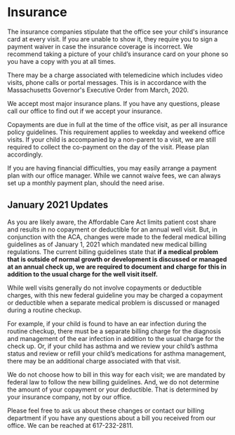 
# Insurance

The insurance companies stipulate that the office see your child's insurance
card at every visit. If you are unable to show it, they require you to sign a
payment waiver in case the insurance coverage is incorrect. We recommend
taking a picture of your child’s insurance card on your phone so you have a
copy with you at all times.

There may be a charge associated with telemedicine which includes video visits,
phone calls or portal messages. This is in accordance with the Massachusetts 
Governor's Executive Order from March, 2020.

We accept most major insurance plans. If you have any questions, please call
our office to find out if we accept your insurance.

Copayments are due in full at the time of the office visit, as per all
insurance policy guidelines. This requirement applies to weekday and weekend
office visits. If your child is accompanied by a non-parent to a visit, we
are still required to collect the co-payment on the day of the visit. Please
plan accordingly.

If you are having financial difficulties, you may easily arrange a payment
plan with our office manager. While we cannot waive fees, we can always set
up a monthly payment plan, should the need arise.

## January 2021 Updates

As you are likely aware, the Affordable Care Act limits patient cost share and
results in no copayment or deductible for an annual well visit. But, in
conjunction with the ACA, changes were made to the federal medical billing
guidelines as of January 1, 2021 which mandated new medical billing regulations.
The current billing guidelines state that **if a medical problem that is outside
of normal growth or development is discussed or managed at an annual check up,
we are required to document and charge for this in addition to the usual charge
for the well visit itself.**

While well visits generally do not involve copayments or deductible charges,
with this new federal guideline you may be charged a copayment or deductible
when a separate medical problem is discussed or managed during a routine
checkup.

For example, if your child is found to have an ear infection during the routine
checkup, there must be a separate billing charge for the diagnosis and
management of the ear infection in addition to the usual charge for the check
up. Or, if your child has asthma and we review your child’s asthma status and
review or refill your child’s medications for asthma management, there may be an
additional charge associated with that visit.

We do not choose how to bill in this way for each visit; we are mandated by
federal law to follow the new billing guidelines. And, we do not determine the
amount of your copayment or your deductible. That is determined by your
insurance company, not by our office.

Please feel free to ask us about these changes or contact our billing department
if you have any questions about a bill you received from our office. We can be
reached at 617-232-2811.
